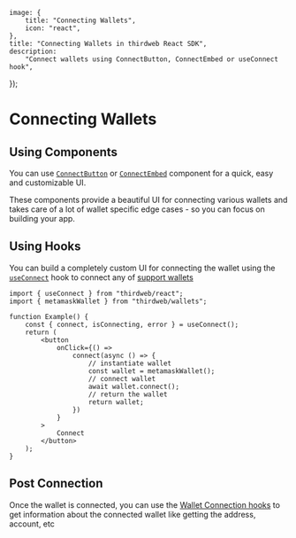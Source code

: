 
	image: {
		title: "Connecting Wallets",
		icon: "react",
	},
	title: "Connecting Wallets in thirdweb React SDK",
	description:
		"Connect wallets using ConnectButton, ConnectEmbed or useConnect hook",
});

# Connecting Wallets

## Using Components

You can use [`ConnectButton`](/typescript/v5/react/components/ConnectButton) or [`ConnectEmbed`](/typescript/v5/react/components/ConnectButton) component for a quick, easy and customizable UI.

These components provide a beautiful UI for connecting various wallets and takes care of a lot of wallet specific edge cases - so you can focus on building your app.

## Using Hooks

You can build a completely custom UI for connecting the wallet using the [`useConnect`](/references/typescript/v5/useConnect) hook to connect any of [support wallets](/typescript/v5/wallets)

```tsx
import { useConnect } from "thirdweb/react";
import { metamaskWallet } from "thirdweb/wallets";

function Example() {
	const { connect, isConnecting, error } = useConnect();
	return (
		<button
			onClick={() =>
				connect(async () => {
					// instantiate wallet
					const wallet = metamaskWallet();
					// connect wallet
					await wallet.connect();
					// return the wallet
					return wallet;
				})
			}
		>
			Connect
		</button>
	);
}
```

## Post Connection

Once the wallet is connected, you can use the [Wallet Connection hooks](/references/typescript/v5/hooks#wallet-connection) to get information about the connected wallet like getting the address, account, etc
